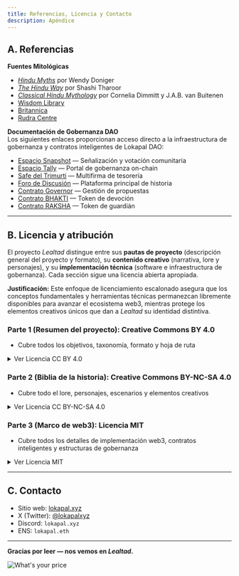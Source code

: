 ```yaml
---
title: Referencias, Licencia y Contacto
description: Apéndice
---
```


## A. Referencias

**Fuentes Mitológicas**  
- *[Hindu Myths](https://www.amazon.com/Hindu-Myths-Sourcebook-Translated-Sanskrit/dp/0140449906/ref=sr_1_1?s=books&sr=1-1)* por Wendy Doniger  
- *[The Hindu Way](https://www.amazon.com/Hindu-Way-Shashi-Tharoor/dp/9388292855/ref=sr_1_5?s=books&sr=1-5)* por Shashi Tharoor  
- *[Classical Hindu Mythology](https://www.amazon.com/Classical-Hindu-Mythology-Sanskrit-Puranas/dp/0877221227/ref=sr_1_1?s=books&sr=1-1)* por Cornelia Dimmitt y J.A.B. van Buitenen  
- [Wisdom Library](https://www.wisdomlib.org/concept/lokapala)  
- [Britannica](https://www.britannica.com/topic/lokapala)  
- [Rudra Centre](https://www.rudraksha-ratna.com/articles/lokapala)  


**Documentación de Gobernanza DAO**  
Los siguientes enlaces proporcionan acceso directo a la infraestructura de gobernanza y contratos inteligentes de Lokapal DAO:

- [Espacio Snapshot]() — Señalización y votación comunitaria  
- [Espacio Tally]() — Portal de gobernanza on-chain  
- [Safe del Trimurti]() — Multifirma de tesorería  
- [Foro de Discusión]() — Plataforma principal de historia  
- [Contrato Governor]() — Gestión de propuestas  
- [Contrato BHAKTI]() — Token de devoción  
- [Contrato RAKSHA]() — Token de guardián 

---

## B. Licencia y atribución

El proyecto *Lealtad* distingue entre sus **pautas de proyecto** (descripción general del proyecto y formato), su **contenido creativo** (narrativa, lore y personajes), y su **implementación técnica** (software e infraestructura de gobernanza). Cada sección sigue una licencia abierta apropiada.

**Justificación:** Este enfoque de licenciamiento escalonado asegura que los conceptos fundamentales y herramientas técnicas permanezcan libremente disponibles para avanzar el ecosistema web3, mientras protege los elementos creativos únicos que dan a *Lealtad* su identidad distintiva.

### Parte 1 (Resumen del proyecto): Creative Commons BY 4.0  
- Cubre todos los objetivos, taxonomía, formato y hoja de ruta

<details>
<summary>Ver Licencia CC BY 4.0</summary>

Este trabajo está licenciado bajo una Licencia Creative Commons Attribution 4.0 International.

Eres libre de:
- **Compartir** — copiar y redistribuir el material en cualquier medio o formato para cualquier propósito, incluso comercialmente.
- **Adaptar** — remezclar, transformar y construir sobre el material para cualquier propósito, incluso comercialmente.

Bajo los siguientes términos:
- **Atribución** — Debes dar crédito apropiado, proporcionar un enlace a la licencia e indicar si se hicieron cambios. Puedes hacerlo de cualquier manera razonable, pero no de ninguna manera que sugiera que el licenciante te respalda a ti o tu uso.
- **Sin restricciones adicionales** — No puedes aplicar términos legales o medidas tecnológicas que restrinjan legalmente a otros de hacer cualquier cosa que la licencia permita.

Texto completo de la licencia: https://creativecommons.org/licenses/by/4.0/legalcode.en

</details>

### Parte 2 (Biblia de la historia): Creative Commons BY-NC-SA 4.0  
- Cubre todo el lore, personajes, escenarios y elementos creativos

<details>
<summary>Ver Licencia CC BY-NC-SA 4.0</summary>

Este trabajo está licenciado bajo una Licencia Creative Commons Attribution-NonCommercial-ShareAlike 4.0 International.

Eres libre de:
- **Compartir** — copiar y redistribuir el material en cualquier medio o formato.
- **Adaptar** — remezclar, transformar y construir sobre el material.

Bajo los siguientes términos:
- **Atribución** — Debes dar crédito apropiado, proporcionar un enlace a la licencia e indicar si se hicieron cambios. Puedes hacerlo de cualquier manera razonable, pero no de ninguna manera que sugiera que el licenciante te respalda a ti o tu uso.
- **No Comercial** — No puedes usar el material para propósitos comerciales.
- **Compartir Igual** — Si remezclas, transformas o construyes sobre el material, debes distribuir tus contribuciones bajo la misma licencia.

Texto completo de la licencia: https://creativecommons.org/licenses/by-nc-sa/4.0/legalcode.en

</details>

### Parte 3 (Marco de web3): Licencia MIT
- Cubre todos los detalles de implementación web3, contratos inteligentes y estructuras de gobernanza  

<details>
<summary>Ver Licencia MIT</summary>

Copyright (c) 2025 lokapal.eth  

Se concede permiso, libre de cargo, a cualquier persona que obtenga una copia de este software y archivos de documentación asociados (el "Software"), para tratar en el Software sin restricción, incluyendo sin limitación los derechos a usar, copiar, modificar, fusionar, publicar, distribuir, sublicenciar, y/o vender copias del Software, y permitir a personas a quienes se les proporcione el Software hacerlo, sujeto a las siguientes condiciones:  

El aviso de copyright anterior y este aviso de permiso se incluirán en todas las copias o porciones sustanciales del Software.  

EL SOFTWARE SE PROPORCIONA "TAL COMO ESTÁ", SIN GARANTÍA DE NINGÚN TIPO, EXPRESA O IMPLÍCITA, INCLUYENDO PERO NO LIMITADA A LAS GARANTÍAS DE COMERCIABILIDAD, IDONEIDAD PARA UN PROPÓSITO PARTICULAR Y NO INFRACCIÓN. EN NINGÚN CASO LOS AUTORES O TENEDORES DE COPYRIGHT SERÁN RESPONSABLES DE CUALQUIER RECLAMO, DAÑOS U OTRA RESPONSABILIDAD, YA SEA EN UNA ACCIÓN DE CONTRATO, AGRAVIO O DE OTRA MANERA, SURGIENDO DE, FUERA DE O EN CONEXIÓN CON EL SOFTWARE O EL USO U OTROS TRATOS EN EL SOFTWARE.  

</details>

---

## C. Contacto

- Sitio web: [lokapal.xyz](https://lokapal.xyz)  
- X (Twitter): [@lokapalxyz](https://x.com/lokapalxyz)  
- Discord: `lokapal.xyz`
- ENS: `lokapal.eth`  

---

**Gracias por leer — nos vemos en *Lealtad*.**

<Image 
    src="/images/lealtad-banner.png" 
    alt="What's your price"
    width={1500} 
    height={500} 
    className="mx-auto"
/>